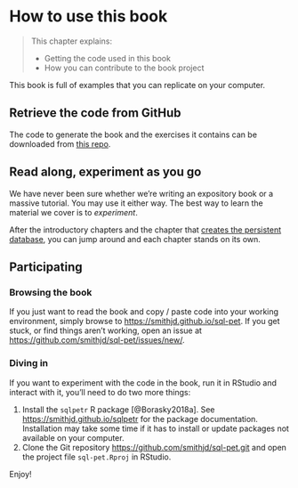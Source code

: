 # How to use this book {#chapter_how-to-use-this-book}

> This chapter explains:
> 
> * Getting the code used in this book
> * How you can contribute to the book project

This book is full of examples that you can replicate on your computer. 

## Retrieve the code from GitHub

The code to generate the book and the exercises it contains can be downloaded from [this repo](https://github.com/smithjd/sql-pet). 

## Read along, experiment as you go

We have never been sure whether we're writing an expository book or a massive tutorial.  You may use it either way.  The best way to learn the material we cover is to *experiment*.

After the introductory chapters and the chapter that [creates the persistent database](#dvdrental-db-setup), you can jump around and each chapter stands on its own.

## Participating

### Browsing the book
If you just want to read the book and copy / paste code into your working environment, simply browse to <https://smithjd.github.io/sql-pet>. If you get stuck, or find things aren't working, open an issue at <https://github.com/smithjd/sql-pet/issues/new/>.

### Diving in
If you want to experiment with the code in the book, run it in RStudio and interact with it, you'll need to do two more things:

1. Install the `sqlpetr` R package [@Borasky2018a]. See <https://smithjd.github.io/sqlpetr> for the package documentation. Installation may take some time if it has to install or update packages not available on your computer.
2. Clone the Git repository <https://github.com/smithjd/sql-pet.git> and open the project file `sql-pet.Rproj` in RStudio.

Enjoy!
